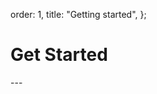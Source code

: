   order: 1,
  title: "Getting started",
};

# Get Started

<Cards>
  <Card file="./languages/sql.mdx" root="getting-started" icon="sql.svg" />
  <Card
    file="./languages/nextjs.mdx"
    root="getting-started"
    icon="nextjs.svg"
  />
  <Card file="./languages/node.mdx" root="getting-started" icon="node.svg" />
  <Card file="./languages/java.mdx" root="getting-started" icon="java.svg" />
  <Card
    file="./languages/drizzle.mdx"
    root="getting-started"
    icon="drizzle.svg"
  />
</Cards>
---
<Cards>
  <Card file="./use-cases/expenses.mdx" root="getting-started" icon="expense2.svg"/>
  <Card file="./use-cases/recruiting.mdx" root="getting-started" icon="recruiting.svg"/>
  <Card file="./use-cases/travel.mdx" root="getting-started" icon="travel.svg"/>
  <Card file="./use-cases/benefits.mdx" root="getting-started" icon="benefits.svg"/>
  <Card file="./use-cases/crm.mdx" root="getting-started" icon="crm.svg"/>
</Cards>

